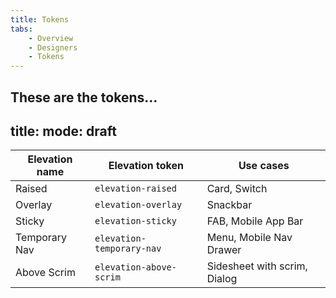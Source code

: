 ```yaml
---
title: Tokens
tabs:
    - Overview
    - Designers
    - Tokens
---
```


These are the tokens…
---
title: 
mode: draft
---

|Elevation name|Elevation token|Use cases|
|---|---|---|
|Raised|`elevation-raised`|Card, Switch|
|Overlay|`elevation-overlay`|Snackbar|
|Sticky|`elevation-sticky`|FAB, Mobile App Bar|
|Temporary Nav|`elevation-temporary-nav`|Menu, Mobile Nav Drawer|
|Above Scrim|`elevation-above-scrim`|Sidesheet with scrim, Dialog|
